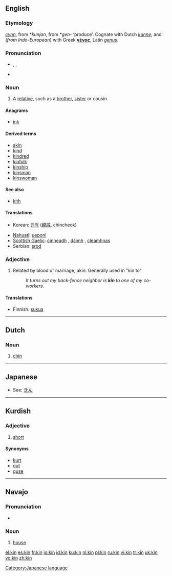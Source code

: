 {{see|kín|-kin}}
==English==

===Etymology===
{{OE.}} ''[[cynn]]'', from {{Ger.}} ''*kunjan'', from {{IE.}} ''*gen-'' ‘produce’. Cognate with Dutch ''[[kunne]]''; and (''from Indo-European'') with Greek '''[[γένος]]''', Latin ''[[genus#Latin|genus]]''.

===Pronunciation===
*{{enPR|kĭn}}, {{IPA|/kɪn/}}, {{SAMPA|/kIn/}}
*{{audio|en-us-kin.ogg|Audio (US)}}
*:{{rhymes|ɪn}}

===Noun===
{{en-noun|-}}

# A [[relative]], such as a [[brother]], [[sister]] or cousin.

====Anagrams====
*[[ink]]

====Derived terms====
*[[akin]]
*[[kind]]
*[[kindred]]
*[[kinfolk]]
*[[kinship]]
*[[kinsman]]
*[[kinswoman]]

====See also====
*[[kith]]

====Translations====
{{trans-top|a relative, such as a brother, sister or cousin}}
*Korean: [[친척]] ([[親戚]], chincheok)
{{trans-mid}}
*[[Nahuatl]]: [[ueponi]]
*[[Scottish Gaelic]]: [[cinneadh]] {{m}}, [[dàimh]] {{f}}, [[cleamhnas]] {{m}}
*Serbian: [[srod]] {{m}}
{{trans-bottom}}

===Adjective===
{{en-adj|-}}

# Related by blood or marriage, akin.  Generally used in "kin to"
#: ''It turns out my back-fence neighbor is '''kin''' to one of my co-workers.''

====Translations====
{{trans-top|related by blood or marriage}}
*Finnish: [[suku]]a
{{trans-mid}}
{{trans-bottom}}

----

==Dutch==

===Noun===
{{nl-noun}}

# [[chin]]

----

==Japanese==
*See: [[きん]]

[[Category:Japanese language]]

----

==Kurdish==

===Adjective===
{{infl|ku|noun}}

# [[short]]

====Synonyms====
*[[kurt]]
*[[qut]]
*[[quse]]

----

==Navajo==

===Pronunciation===
*{{IPA|[kxɪ̀n]}}

===Noun===
{{infl|nv|noun}}

# [[house]]

[[el:kin]]
[[es:kin]]
[[fr:kin]]
[[io:kin]]
[[id:kin]]
[[ku:kin]]
[[nl:kin]]
[[pl:kin]]
[[ru:kin]]
[[vi:kin]]
[[tr:kin]]
[[uk:kin]]
[[vo:kin]]
[[zh:kin]]